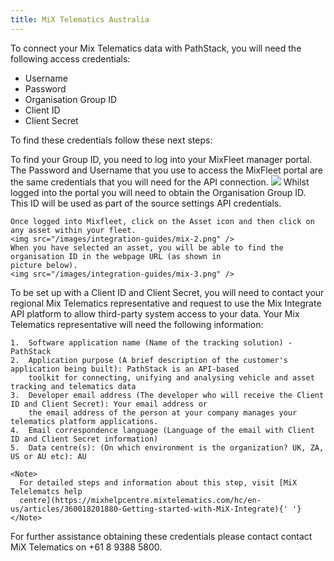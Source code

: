 ```yaml
---
title: MiX Telematics Australia
---
```


To connect your Mix Telematics data with PathStack, you will need the following access credentials:
* Username
* Password
* Organisation Group ID
* Client ID
* Client Secret

To find these credentials follow these next steps:

<Steps>
  <Step title="Log into your MixFleet account">
    To find your Group ID, you need to log into your MixFleet manager portal. The Password 
    and Username that you use to access the MixFleet portal are the same credentials that you will need for the API 
    connection. 
    <img src="/images/integration-guides/mix-1.png" />
  </Step>
  <Step title="Find your Organisation ID">
    Whilst logged into the portal you will need to obtain the Organisation Group ID. This ID will be used as part of the 
    source settings API credentials.

    Once logged into Mixfleet, click on the Asset icon and then click on any asset within your fleet.
    <img src="/images/integration-guides/mix-2.png" />
    When you have selected an asset, you will be able to find the organisation ID in the webpage URL (as shown in
    picture below).
    <img src="/images/integration-guides/mix-3.png" />
  </Step>
  <Step title="Register for a Client ID and Client Secret via Mix Telematics ">
    To be set up with a Client ID and Client Secret, you will need to contact your regional Mix Telematics representative and request to use the Mix Integrate API platform to allow third-party system access to your data. Your Mix Telematics representative will need the following information:

    1.  Software application name (Name of the tracking solution) - PathStack
    2.  Application purpose (A brief description of the customer's application being built): PathStack is an API-based
        toolkit for connecting, unifying and analysing vehicle and asset tracking and telematics data
    3.  Developer email address (The developer who will receive the Client ID and Client Secret): Your email address or
        the email address of the person at your company manages your telematics platform applications.
    4.  Email correspondence language (Language of the email with Client ID and Client Secret information)
    5.  Data centre(s): (On which environment is the organization? UK, ZA, US or AU etc): AU

    <Note>
      For detailed steps and information about this step, visit [MiX Telelematcs help
      centre](https://mixhelpcentre.mixtelematics.com/hc/en-us/articles/360018201880-Getting-started-with-MiX-Integrate){' '}
    </Note>

  </Step>
</Steps>

<Tip>For further assistance obtaining these credentials please contact contact MiX Telematics on +61 8 9388 5800.</Tip>

